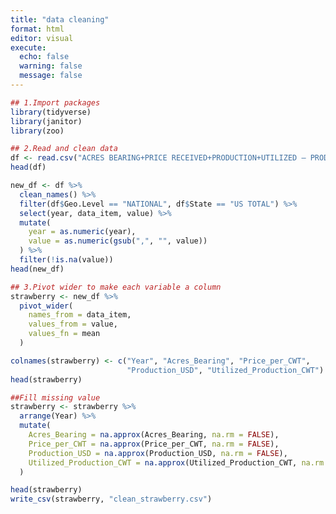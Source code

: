 ```yaml
---
title: "data cleaning"
format: html
editor: visual
execute:
  echo: false
  warning: false
  message: false
---
```


```r
## 1.Import packages
library(tidyverse)
library(janitor)
library(zoo)

```

```r
## 2.Read and clean data
df <- read.csv("ACRES BEARING+PRICE RECEIVED+PRODUCTION+UTILIZED – PRODUCTION.csv")
head(df)

new_df <- df %>%
  clean_names() %>%
  filter(df$Geo.Level == "NATIONAL", df$State == "US TOTAL") %>%
  select(year, data_item, value) %>%
  mutate(
    year = as.numeric(year),
    value = as.numeric(gsub(",", "", value))
  ) %>%
  filter(!is.na(value))
head(new_df)

```

```r
## 3.Pivot wider to make each variable a column
strawberry <- new_df %>%
  pivot_wider(
    names_from = data_item,
    values_from = value,
    values_fn = mean  
  )

colnames(strawberry) <- c("Year", "Acres_Bearing", "Price_per_CWT",
                          "Production_USD", "Utilized_Production_CWT")
head(strawberry)

##Fill missing value
strawberry <- strawberry %>%
  arrange(Year) %>%
  mutate(
    Acres_Bearing = na.approx(Acres_Bearing, na.rm = FALSE),
    Price_per_CWT = na.approx(Price_per_CWT, na.rm = FALSE),
    Production_USD = na.approx(Production_USD, na.rm = FALSE),
    Utilized_Production_CWT = na.approx(Utilized_Production_CWT, na.rm = FALSE)
  )

head(strawberry)
write_csv(strawberry, "clean_strawberry.csv")
```